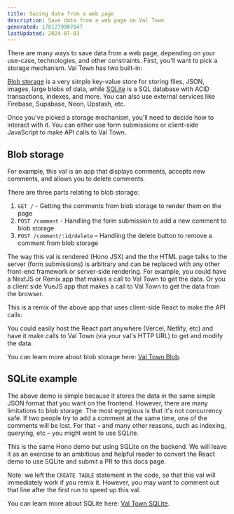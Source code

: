 ```yaml
---
title: Saving data from a web page
description: Save data from a web page on Val Town
generated: 1701279907847
lastUpdated: 2024-07-03
---
```



There are many ways to save data from a web page, depending on your use-case, technologies, and other constraints. First, you'll want to pick a storage mechanism. Val Town has two built-in:

[Blob storage](/std/blob) is a very simple key-value store for storing files, JSON, images, large blobs of data, while [SQLite](/std/sqlite) is a SQL database with ACID transactions, indexes, and more. You can also use external services like Firebase, Supabase, Neon, Upstash, etc.

Once you've picked a storage mechanism, you'll need to decide how to interact with it. You can either use form submissions or client-side JavaScript to make API calls to Val Town.

## Blob storage

For example, this val is an app that displays comments, accepts new comments, and allows you to delete comments.

<Val url="https://www.val.town/embed/stevekrouse/blobCommentDemo" />

There are three parts relating to blob storage:

1. `GET /` - Getting the comments from blob storage to render them on the page
2. `POST /comment` - Handling the form submission to add a new comment to blob storage
3. `POST /comment/:id/delete` – Handling the delete button to remove a comment from blob storage

The way this val is rendered (Hono JSX) and the the HTML page talks to the server (form submissions) is arbitrary and can be replaced with any other front-end framework or server-side rendering. For example, you could have a NextJS or Remix app that makes a call to Val Town to get the data. Or you a client side VueJS app that makes a call to Val Town to get the data from the browser.

This is a remix of the above app that uses client-side React to make the API calls:

<Val url="https://www.val.town/embed/stevekrouse/blobCommentsReact" />

You could easily host the React part anywhere (Vercel, Netlify, etc) and have it make calls to Val Town (via your val's HTTP URL) to get and modify the data.

You can learn more about blob storage here: [Val Town Blob](/std/blob).

## SQLite example

The above demo is simple because it stores the data in the same simple JSON format that you want on the frontend. However, there are many limitations to blob storage. The most egregious is that it's not concurrency safe. If two people try to add a comment at the same time, one of the comments will be lost. For that – and many other reasons, such as indexing, querying, etc – you might want to use SQLite.

This is the same Hono demo but using SQLite on the backend. We will leave it as an exercise to an ambitious and helpful reader to convert the React demo to use SQLite and submit a PR to this docs page.

<Val url="https://www.val.town/embed/stevekrouse/sqliteCommentDemo" />

Note: we left the `CREATE TABLE` statement in the code, so that this val will immediately work if you remix it. However, you may want to comment out that line after the first run to speed up this val.

You can learn more about SQLite here: [Val Town SQLite](/std/sqlite).
